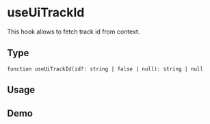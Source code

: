 


<Meta title="Docs/useUiTrackId" />

# useUiTrackId

This hook allows to fetch track id from context.

## Type

`function useUiTrackId(id?: string | false | null): string | null`

## Usage

<Table
  columns={['Track Id', 'Id', 'Result']}
  data={[
    [undefined, undefined, undefined],
    [undefined, null, undefined],
    [undefined, false, undefined],
    [undefined, '', undefined],
    [undefined, 'child', undefined],
    [null, undefined, undefined],
    [null, null, undefined],
    [null, false, undefined],
    [null, '', undefined],
    [null, 'child', undefined],
    ['', undefined, undefined],
    ['', null, undefined],
    ['', false, undefined],
    ['', '', undefined],
    ['', 'child', undefined],
    ['parent', undefined, 'parent'],
    ['parent', null, 'parent'],
    ['parent', false, undefined],
    ['parent', '', undefined],
    ['parent', 'child', 'parent--child'],
  ]}
/>

## Demo

<Canvas>
  <UiAnalytics trackId="parent">
    <UseUiTrackId />
  </UiAnalytics>
</Canvas>
